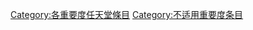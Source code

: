 {{emptycat}}
{{Articles by Importance|topic=任天堂|project=任天堂|format=toc}}
{{catmore1|[[Wikipedia:电子游戏专题|Wikipedia:电子游戏专题]]}}
[[Category:各重要度任天堂條目|Category:各重要度任天堂條目]]
[[Category:不适用重要度条目|Category:不适用重要度条目]]